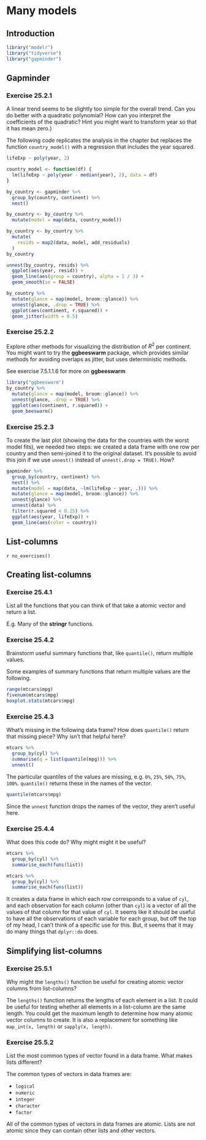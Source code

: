 # Many models

## Introduction

```r
library("modelr")
library("tidyverse")
library("gapminder")
```

## Gapminder

### Exercise <span class="exercise-number">25.2.1</span> {.unnumbered .exercise}

<div class="question">

A linear trend seems to be slightly too simple for the overall trend. 
Can you do better with a quadratic polynomial? 
How can you interpret the coefficients of the quadratic? 
Hint you might want to transform year so that it has mean zero.)

</div>

<div class="answer">

The following code replicates the analysis in the chapter but replaces the function `country_model()` with a regression that includes the year squared.
```r
lifeExp ~ poly(year, 2)
```

```r
country_model <- function(df) {
  lm(lifeExp ~ poly(year - median(year), 2), data = df)
}

by_country <- gapminder %>%
  group_by(country, continent) %>%
  nest()

by_country <- by_country %>%
  mutate(model = map(data, country_model))
```

```r
by_country <- by_country %>%
  mutate(
    resids = map2(data, model, add_residuals)
  )
by_country
```

```r
unnest(by_country, resids) %>%
  ggplot(aes(year, resid)) +
  geom_line(aes(group = country), alpha = 1 / 3) +
  geom_smooth(se = FALSE)
```

```r
by_country %>%
  mutate(glance = map(model, broom::glance)) %>%
  unnest(glance, .drop = TRUE) %>%
  ggplot(aes(continent, r.squared)) +
  geom_jitter(width = 0.5)
```

</div>

### Exercise <span class="exercise-number">25.2.2</span> {.unnumbered .exercise}

<div class="question">
Explore other methods for visualizing the distribution of $R^2$ per continent. 
You might want to try the **ggbeeswarm** package, which provides similar methods for avoiding overlaps as jitter, but uses deterministic methods.

</div>

<div class="answer">

See exercise 7.5.1.1.6 for more on **ggbeeswarm**

```r
library("ggbeeswarm")
by_country %>%
  mutate(glance = map(model, broom::glance)) %>%
  unnest(glance, .drop = TRUE) %>%
  ggplot(aes(continent, r.squared)) +
  geom_beeswarm()
```

</div>

### Exercise <span class="exercise-number">25.2.3</span> {.unnumbered .exercise}

<div class="question">

To create the last plot (showing the data for the countries with the worst model fits),
we needed two steps:
we created a data frame with one row per country 
and then semi-joined it to the original dataset. 
It’s possible to avoid this join if we use `unnest()` instead of `unnest(.drop = TRUE)`.
How?

</div>

<div class="answer">

```r
gapminder %>%
  group_by(country, continent) %>%
  nest() %>%
  mutate(model = map(data, ~lm(lifeExp ~ year, .))) %>%
  mutate(glance = map(model, broom::glance)) %>%
  unnest(glance) %>%
  unnest(data) %>%
  filter(r.squared < 0.25) %>%
  ggplot(aes(year, lifeExp)) +
  geom_line(aes(color = country))
```

</div>

## List-columns

`r no_exercises()`

## Creating list-columns

### Exercise <span class="exercise-number">25.4.1</span> {.unnumbered .exercise}

<div class="question">

List all the functions that you can think of that take a atomic vector and return a list.

</div>

<div class="answer">

E.g. Many of the **stringr** functions.

</div>

### Exercise <span class="exercise-number">25.4.2</span> {.unnumbered .exercise}

<div class="question">

Brainstorm useful summary functions that, like `quantile()`, return multiple values.

</div>

<div class="answer">

Some examples of summary functions that return multiple values are the following.
```r
range(mtcars$mpg)
fivenum(mtcars$mpg)
boxplot.stats(mtcars$mpg)
```

</div>

### Exercise <span class="exercise-number">25.4.3</span> {.unnumbered .exercise}

<div class="question">

What’s missing in the following data frame? 
How does `quantile()` return that missing piece? 
Why isn’t that helpful here?

```r
mtcars %>%
  group_by(cyl) %>%
  summarise(q = list(quantile(mpg))) %>%
  unnest()
```

</div>

<div class="answer">

The particular quantiles of the values are missing, e.g. `0%`, `25%`, `50%`, `75%`, `100%`. `quantile()` returns these in the names of the vector.
```r
quantile(mtcars$mpg)
```

Since the `unnest` function drops the names of the vector, they aren't useful here.

</div>

### Exercise <span class="exercise-number">25.4.4</span> {.unnumbered .exercise}

<div class="question">

What does this code do?
Why might might it be useful?

```r
mtcars %>%
  group_by(cyl) %>%
  summarise_each(funs(list))
```

</div>

<div class="answer">

```r
mtcars %>%
  group_by(cyl) %>%
  summarise_each(funs(list))
```

It creates a data frame in which each row corresponds to a value of `cyl`,
and each observation for each column (other than `cyl`) is a vector of all the values of that column for that value of `cyl`.
It seems like it should be useful to have all the observations of each variable for each group, but off the top of my head, I can't think of a specific use for this.
But, it seems that it may do many things that `dplyr::do` does.

</div>

## Simplifying list-columns

### Exercise <span class="exercise-number">25.5.1</span> {.unnumbered .exercise}

<div class="question">

Why might the `lengths()` function be useful for creating atomic vector columns from list-columns?

</div>

<div class="answer">

The `lengths()` function returns the lengths of each element in a list.
It could be useful for testing whether all elements in a list-column are the same length.
You could get the maximum length to determine how many atomic vector columns to create.
It is also a replacement for something like `map_int(x, length)` or `sapply(x, length)`.

</div>

### Exercise <span class="exercise-number">25.5.2</span> {.unnumbered .exercise}

<div class="question">

List the most common types of vector found in a data frame.
What makes lists different?

</div>

<div class="answer">

The common types of vectors in data frames are:

-   `logical`
-   `numeric`
-   `integer`
-   `character`
-   `factor`

All of the common types of vectors in data frames are atomic. 
Lists are not atomic since they can contain other lists and other vectors.

</div>

<!-- match unopened div --><div>
